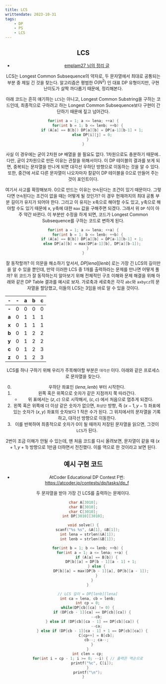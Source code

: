 ```yaml
---
title: LCS
writtendate: 2023-10-31
tags:
    - DP
    - PS
    - LCS
---
```


<Header />

## LCS

- [emplam27 님의 정리 글](https://velog.io/@emplam27/%EC%95%8C%EA%B3%A0%EB%A6%AC%EC%A6%98-%EA%B7%B8%EB%A6%BC%EC%9C%BC%EB%A1%9C-%EC%95%8C%EC%95%84%EB%B3%B4%EB%8A%94-LCS-%EC%95%8C%EA%B3%A0%EB%A6%AC%EC%A6%98-Longest-Common-Substring%EC%99%80-Longest-Common-Subsequence)

LCS는 Longest Common Subsequence의 약자로, 두 문자열에서 최대로 공통되는 부분 중 제일 긴 것을 찾는다. 알고리즘은 평범한 $O(N^2)$ 인 대표 DP 유형이지만, 구현 난이도가 살짝 까다롭기 때문에, 정리해본다.

아래 코드는 흔히 얘기하는 `LCS`는 아니고, Longest Common Substring을 구하는 코드인데, 최종적으로 구하려고 하는 Longest Common Subsequence보다 구현이 간단하기 때문에 짚고 넘어간다.

```cpp
for(int a = 1; a <= lena; ++a) {
    for(int b = 1; b <= lenb; ++b) {
        if (A[a] == B[b]) DP[a][b] = DP[a-1][b-1] + 1;
        else DP[i][j] = 0;
    }
}
```

사실 이 경우에는 굳이 2차원 `DP` 배열을 쓸 필요도 없다. 1차원으로도 충분하기 때문에.. 다만, 굳이 2차원으로 만든 이유는 관찰을 위해서이다. 이 DP 테이블의 결과를 보게 되면, 중복되는 문자열을 만나게 되면 대각선 우하단 방향으로 이동하는 것을 알 수 있다. 또한, 중간에 서로 다른 문자열이 나오자마자 칼같이 DP 테이블을 0으로 만들어 주는 것이 포인트이다.

여기서 사고를 확장해보자. 0으로 만드는 이유는 `연속`된다는 조건이 있기 때문이다. 그렇다면 `연속`된다는 조건이 없을 때는 어떻게 될 것인가? 이 경우 현재까지의 최대 공통 부분 길이가 유지가 되어야 한다. 그리고 이 유지는 x축으로 해야할 수도 있고, y축으로 해야할 수도 있기 때문에 x, y축에 대한 `max` 값을 구해주면 되겠다. 그래서 위 `DP` 식이 아주 약간 바뀐다. 이 부분만 수정을 하게 되면, 코드가 Longest Common Subsequence를 구하는 코드로 변하게 된다.

```cpp
for(int a = 1; a <= lena; ++a) {
    for(int b = 1; b <= lenb; ++b) {
        if (A[a] == B[b]) DP[a][b] = DP[a-1][b-1] + 1;
        else DP[a][b] = max(DP[a-1][b], DP[a][b-1]);
    }
}
```

잘 동작할까? 이 의문을 해소하기 앞서서, $DP[lena][lenb]$ 로는 가장 긴 LCS의 길이만을 알 수 있을 뿐인데, 만약 이러한 LCS 중 1개를 출력하라는 문제를 만나면 어떻게 풀까? 위 코드가 잘 동작하는지 알아보기 위해 전체적인 구조 이해와 문제 해결을 위해 아래와 같은 DP Table 결과를 예시로 보자. 가로축과 세로축은 각각 `abc`와 `axbycz`의 문자열을 할당했고, 이들의 LCS는 $3$임을 바로 알 수 있을 것이다.

| - | - | a | b | c |
| :-: | :-: | :-: | :-: | :-: |
| **-** | 0 | 0 | 0 | 0 |
| **a** | 0 | 1 | 1 | 1 |
| **x** | 0 | 1 | 1 | 1 |
| **b** | 0 | 1 | 2 | 2 |
| **y** | 0 | 1 | 2 | 2 |
| **c** | 0 | 1 | 2 | 3 |
| **z** | 0 | 1 | 2 | 3 |

LCS를 하나 구하기 위해 우리가 주목해야할 부분은 `대각선` 이다. 아래와 같은 프로세스로 문자열을 찾는다.

0. 우하단 좌표인 $(lena, lenb)$ 부터 시작한다.
1. 왼쪽 혹은 위쪽으로 숫자가 같은 지점까지 쭉 따라간다.
    - 위 표에서는 $(z,c)$ 으로 시작해서, $(c,c)$ 에서 처음으로 멈추게 되겠다.
2. 왼쪽 혹은 위쪽에 더 이상 같은 숫자가 없으면, `좌상단` 방향, 즉 $(x - 1, y - 1)$ 좌표에 있는 숫자가 $(x, y)$ 좌표의 숫자보다 $1$ 작은 수가 된다. 그 위치에서의 문자열을 기록하고, 대각선 방향으로 이동한다. 
3. 이를 반복하여 최종적으로 숫자가 0이 될 때까지 저장된 문자열을 읽으면, 그것이 `LCS`가 된다.

2번이 조금 이해가 안될 수 있는데, 맨 처음 코드를 다시 올려보면, 문자열이 같을 때 $(x+1, y+1)$ 방향으로 1만큼 더하면서 전진했다. 이를 역으로 한 것이라고 보면 된다.


## 예시 구현 코드

- AtCoder Educational DP Contest F번: https://atcoder.jp/contests/dp/tasks/dp_f

두 문자열을 받아 가장 긴 LCS를 출력하는 문제이다.

```cpp
char A[3010];
char B[3010];
char C[3010];
int DP[3010][3010];

void solve() {
    scanf("%s %s", &A[1], &B[1]);
    int lena = strlen(&A[1]);
    int lenb = strlen(&B[1]);

    for(int b = 1; b <= lenb; ++b) {
        for(int a = 1; a <= lena; ++a) {
            if (A[a] == B[b]) {
                DP[b][a] = DP[b - 1][a - 1] + 1;
            } else {
                DP[b][a] = max(DP[b - 1][a], DP[b][a - 1]);
            }
        }
    }

    // LCS 길이 = DP[lenb][lena]
    int ca = lena, cb = lenb;
    int cp = 0;
    while(DP[cb][ca] != 0) {
        if (DP[cb - 1][ca] == DP[cb][ca]) {
            --cb;
        } else if (DP[cb][ca - 1] == DP[cb][ca]) {
            --ca;
        } else if (DP[cb - 1][ca - 1] + 1 == DP[cb][ca]) {
            C[cp++] = B[cb];
            cb--; ca--;
        }
    }
    int clen = cp;
    for(int i = cp - 1; i >= 0; --i) { // 출력은 역순으로
        printf("%c", C[i]);
    }
    printf("\n");
}
```


<TagList />
<Comment />
